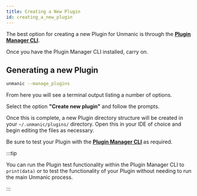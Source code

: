 ```yaml
---
title: Creating a New Plugin
id: creating_a_new_plugin
---
```



The best option for creating a new Plugin for Unmanic is through the
[**Plugin Manager CLI**](/docs/plugins/plugin_manager_cli).

Once you have the Plugin Manager CLI installed, carry on.


## Generating a new Plugin
```bash
unmanic --manage_plugins
```

From here you will see a terminal output listing a number of options.

Select the option **"Create new plugin"** and follow the prompts.

Once this is complete, a new Plugin directory structure will be created
in your `~/.unmanic/plugins/` directory. Open this in your IDE of choice
and begin editing the files as necessary.

Be sure to test your Plugin with the [**Plugin Manager CLI**](/docs/plugins/plugin_manager_cli) as required.

:::tip

You can run the Plugin test functionality within the Plugin Manager CLI to 
`print(data)` or to test the functionality of your Plugin without needing
to run the main Unmanic process.

:::
